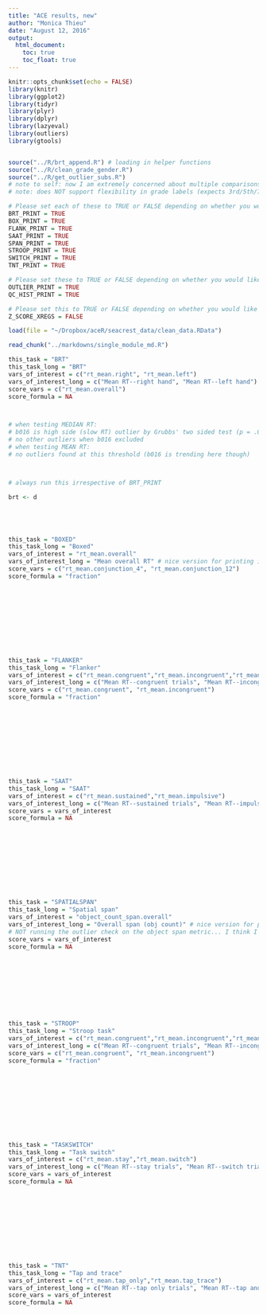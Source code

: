 ```yaml
---
title: "ACE results, new"
author: "Monica Thieu"
date: "August 12, 2016"
output:
  html_document:
    toc: true
    toc_float: true
---
```


```r
knitr::opts_chunk$set(echo = FALSE)
library(knitr)
library(ggplot2)
library(tidyr)
library(plyr)
library(dplyr)
library(lazyeval)
library(outliers)
library(gtools)


source("../R/brt_append.R") # loading in helper functions
source("../R/clean_grade_gender.R")
source("../R/get_outlier_subs.R")
# note to self: now I am extremely concerned about multiple comparisons... I'll do an FDR using n = n_modules * n_varspermodule at some point?
# note: does NOT support flexibility in grade labels (expects 3rd/5th/7th grade); this will be fixed later to expect grades based on what is in the cached dataframe
```

```r
# Please set each of these to TRUE or FALSE depending on whether you would like info on the module printed to the summary document.
BRT_PRINT = TRUE
BOX_PRINT = TRUE
FLANK_PRINT = TRUE
SAAT_PRINT = TRUE
SPAN_PRINT = TRUE
STROOP_PRINT = TRUE
SWITCH_PRINT = TRUE
TNT_PRINT = TRUE

# Please set these to TRUE or FALSE depending on whether you would like outlier checking info or quality control histograms printed for ALL modules or not. Even if these are set to TRUE, they will not print for modules which have been turned off (set as FALSE) in the above block.
OUTLIER_PRINT = TRUE
QC_HIST_PRINT = TRUE

# Please set this to TRUE or FALSE depending on whether you would like ALL continuous x-regressors z-scored. They will always be mean-centered; this just z-scores them by further dividing them by std dev.
Z_SCORE_XREGS = FALSE
```


```r
load(file = "~/Dropbox/aceR/seacrest_data/clean_data.RData")
```

```r
read_chunk("../markdowns/single_module_md.R")
```

```r
this_task = "BRT"
this_task_long = "BRT"
vars_of_interest = c("rt_mean.right", "rt_mean.left")
vars_of_interest_long = c("Mean RT--right hand", "Mean RT--left hand") # nice version for printing in graphs
score_vars = c("rt_mean.overall")
score_formula = NA
```

```r
```

```r
```

```r
# when testing MEDIAN RT:
# b016 is high side (slow RT) outlier by Grubbs' two sided test (p = .020)
# no other outliers when b016 excluded
# when testing MEAN RT:
# no outliers found at this threshold (b016 is trending here though)
```

```r
```

```r
```

```r
# always run this irrespective of BRT_PRINT
```

```r
brt <- d
```

```r
```

```r
```

```r
```

```r
```

```r
this_task = "BOXED"
this_task_long = "Boxed"
vars_of_interest = "rt_mean.overall"
vars_of_interest_long = "Mean overall RT" # nice version for printing in graphs
score_vars = c("rt_mean.conjunction_4", "rt_mean.conjunction_12")
score_formula = "fraction"
```

```r
```

```r
```

```r
```

```r
```

```r
```

```r
```

```r
```

```r
```

```r
```

```r
```

```r
this_task = "FLANKER"
this_task_long = "Flanker"
vars_of_interest = c("rt_mean.congruent","rt_mean.incongruent","rt_mean.cost")
vars_of_interest_long = c("Mean RT--congruent trials", "Mean RT--incongruent trials", "Mean cost of incongruence on RT") # nice version for printing in graphs
score_vars = c("rt_mean.congruent", "rt_mean.incongruent")
score_formula = "fraction"
```

```r
```

```r
```

```r
```

```r
```

```r
```

```r
```

```r
```

```r
```

```r
```

```r
```

```r
this_task = "SAAT"
this_task_long = "SAAT"
vars_of_interest = c("rt_mean.sustained","rt_mean.impulsive")
vars_of_interest_long = c("Mean RT--sustained trials", "Mean RT--impulsive trials") # nice version for printing in graphs
score_vars = vars_of_interest
score_formula = NA
```

```r
```

```r
```

```r
```

```r
```

```r
```

```r
```

```r
```

```r
```

```r
```

```r
```

```r
this_task = "SPATIALSPAN"
this_task_long = "Spatial span"
vars_of_interest = "object_count_span.overall"
vars_of_interest_long = "Overall span (obj count)" # nice version for printing in graphs
# NOT running the outlier check on the object span metric... I think I broke grubbs.test
score_vars = vars_of_interest
score_formula = NA
```

```r
```

```r
```

```r
```

```r
```

```r
```

```r
```

```r
```

```r
```

```r
```

```r
this_task = "STROOP"
this_task_long = "Stroop task"
vars_of_interest = c("rt_mean.congruent","rt_mean.incongruent","rt_mean.cost")
vars_of_interest_long = c("Mean RT--congruent trials", "Mean RT--incongruent trials", "Mean cost of incongruence on RT") # nice version for printing in graphs
score_vars = c("rt_mean.congruent", "rt_mean.incongruent")
score_formula = "fraction"
```

```r
```

```r
```

```r
```

```r
```

```r
```

```r
```

```r
```

```r
```

```r
```

```r
```

```r
this_task = "TASKSWITCH"
this_task_long = "Task switch"
vars_of_interest = c("rt_mean.stay","rt_mean.switch")
vars_of_interest_long = c("Mean RT--stay trials", "Mean RT--switch trials") # nice version for printing in graphs
score_vars = vars_of_interest 
score_formula = NA
```

```r
```

```r
```

```r
```

```r
```

```r
```

```r
```

```r
```

```r
```

```r
```

```r
```

```r
this_task = "TNT"
this_task_long = "Tap and trace"
vars_of_interest = c("rt_mean.tap_only","rt_mean.tap_trace")
vars_of_interest_long = c("Mean RT--tap only trials", "Mean RT--tap and trace trials") # nice version for printing in graphs
score_vars = vars_of_interest
score_formula = NA
```

```r
```

```r
```

```r
```

```r
```

```r
```

```r
```

```r
```

```r
```

```r
```

```r
```